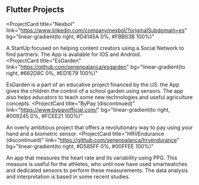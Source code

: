 ## Flutter Projects

<ProjectCard
  title="Nexbol"
  link="https://www.linkedin.com/company/nexbol/?originalSubdomain=es"
  bg="linear-gradient(to right, #D4145A 0%, #FBB03B 100%)"
>
 A StartUp focused on helping content creators using a Social Network to find partners. The App is avaliable for IOS and Android.  
</ProjectCard>
<ProjectCard
  title="EsGarden"
  link="https://github.com/senenpalanca/esgarden"
  bg="linear-gradient(to right, #662D8C 0%, #ED1E79 100%)"
>
 EsGarden is a part of an educative project financed by the US. the App gives the children the control of a school garden using sensors. The app also helps educators to teach some new technologies and useful agriculture concepts. 
</ProjectCard>
<ProjectCard
  title="ByPay (discontinued)"
  link="https://www.bypayofficial.com/"
  bg="linear-gradient(to right, #009245 0%, #FCEE21 100%)"
>
  An overly ambitious project that offers a revolutionary way to pay using your hand and a biometric sensor.
</ProjectCard>
<ProjectCard
  title="HRVEndurance (discontinued)"
  link="https://github.com/senenpalanca/hrvendurance"
  bg="linear-gradient(to right, #D585FF 0%, #00FFEE 100%)"
>
  An app that measures the heart rate and its variability using PPG. This measure is useful for the athletes, who until now have used smartwatches and dedicated sensors to perform these measurements. The data analysis and interpretation is based in some recent studies.
</ProjectCard>
